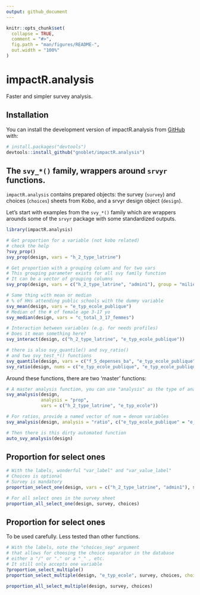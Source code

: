 ```yaml
---
output: github_document
---
```


<!-- README.md is generated from README.Rmd. Please edit that file -->

```r
knitr::opts_chunk$set(
  collapse = TRUE,
  comment = "#>",
  fig.path = "man/figures/README-",
  out.width = "100%"
)
```

# impactR.analysis

<!-- badges: start -->
<!-- badges: end -->

Faster and simpler survey analysis.

## Installation

You can install the development version of impactR.analysis from [GitHub](https://github.com/) with:

``` r
# install.packages("devtools")
devtools::install_github("gnoblet/impactR.analysis")
```

## The `svy_*()` family, wrappers around `srvyr` functions.

`impactR.analysis` contains prepared objects: the survey (`survey`) and choices (`choices`) sheets from Kobo, and a srvyr design object (`design`).

Let's start with examples from the `svy_*()` family which are wrappers arounds some of the `srvyr` package with some standardized outputs.

```r
library(impactR.analysis)

# Get proportion for a variable (not kobo related)
# check the help
?svy_prop()
svy_prop(design, vars = "h_2_type_latrine")

# Get proportion with a grouping column and for two vars
# This grouping parameter exists for all svy family function
# It can be a vector of grouping columns
svy_prop(design, vars = c("h_2_type_latrine", "admin1"), group = "milieu")

# Same thing with mean or median 
# % of HHs attending public schools with the dummy variable
svy_mean(design, vars = "e_typ_ecole_publique")
# Median of the # of female age 3-17 yo
svy_median(design, vars = "c_total_3_17_femmes")

# Interaction between variables (e.g. for needs profiles)
# Does it mean something here?
svy_interact(design, c("h_2_type_latrine", "e_typ_ecole_publique"))

# there is also svy_quantile() and svy_ratio()
# and two svy_test_*() functions
svy_quantile(design, vars = c("f_5_depenses_ba", "e_typ_ecole_publique"))
svy_ratio(design, nums = c("e_typ_ecole_publique", "e_typ_ecole_publique"), denoms = c("e_typ_ecole_non_publique", "e_typ_ecole_publique"))

```

Around these functions, there are two 'master' functions:
```r
# A master analysis function, you can use "analysis" as the type of analysis. See the function's details
svy_analysis(design, 
             analysis = "prop",
             vars = c("h_2_type_latrine", "e_typ_ecole"))

# For ratios, provide a named vector of num = denom variables
svy_analysis(design, analysis = "ratio", c("e_typ_ecole_publique" = "e_typ_ecole_publique", "e_typ_ecole_non_publique" = "e_typ_ecole_publique"))

# Then there is this dirty automated function
auto_svy_analysis(design)

```

## Proportion for select ones

```r

# With the labels, wonderful "var_label" and "var_value_label"
# Choices is optional
# Survey is mandatory
proportion_select_one(design, vars = c("h_2_type_latrine", "admin1"), survey, choices, group = "milieu")

# For all select ones in the survey sheet
proportion_all_select_one(design, survey, choices)
```

## Proportion for select ones

To be used carefully. Less tested than other functions. 

```r
# With the labels, note the "choices_sep" argument
# that allows for choosing the choice separator in the database
# either a "/" or "." or a "_" , etc.
# It still only accepts one variable
?proportion_select_multiple()
proportion_select_multiple(design, "e_typ_ecole", survey, choices, choices_sep = "_")

proportion_all_select_multiple(design, survey, choices)

```
